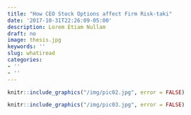 ```yaml
---
title: "How CEO Stock Options affect Firm Risk-taki"
date: '2017-10-31T22:26:09-05:00'
description: Lorem Etiam Nullam
draft: no
image: thesis.jpg
keywords: ''
slug: whatiread
categories:
- ''
- ''
---
```

    
```r
knitr::include_graphics("/img/pic02.jpg", error = FALSE)
```

```r
knitr::include_graphics("/img/pic03.jpg", error = FALSE)
```
